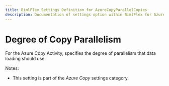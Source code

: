 ```yaml
---
title: BimlFlex Settings Definition for AzureCopyParallelCopies
description: Documentation of settings option within BimlFlex for AzureCopyParallelCopies
---
```

<head>
  <meta name="varigenceProduct" content="BimlFlex"></meta>
  <meta name="varigenceArticleType" content="Reference"></meta>
</head>

# Degree of Copy Parallelism

For the Azure Copy Activity, specifies the degree of parallelism that data loading should use.

Notes:

* This setting is part of the *Azure Copy* settings category.

